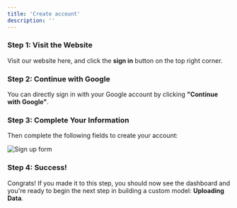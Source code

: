 ```yaml
---
title: 'Create account'
description: ''
---
```


### Step 1: Visit the Website

Visit our website here, and click the **sign in** button on the top right corner.

### Step 2: Continue with Google

You can directly sign in with your Google account by clicking **"Continue with Google"**.

### Step 3: Complete Your Information

Then complete the following fields to create your account:

![Sign up form](../images/hero-dark.png)

### Step 4: Success!

Congrats! If you made it to this step, you should now see the dashboard and you're ready to begin the next step in building a custom model: **Uploading Data**. 